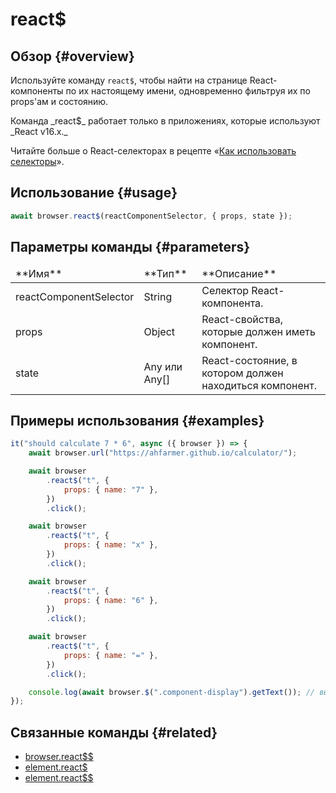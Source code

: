 
# react$

## Обзор {#overview}

Используйте команду `react$`, чтобы найти на странице React-компоненты по их настоящему имени, одновременно фильтруя их по props'ам и состоянию.

<Admonition type="warning">
Команда _react$_ работает только в приложениях, которые используют _React v16.x._

Читайте больше о React-селекторах в рецепте «[Как использовать селекторы][how-to-use-selectors]».

</Admonition>

## Использование {#usage}

```javascript
await browser.react$(reactComponentSelector, { props, state });
```

## Параметры команды {#parameters}

<table>
<thead>
<tr><td>**Имя**</td><td>**Тип**</td><td>**Описание**</td></tr>
</thead>
<tbody>
<tr><td>reactComponentSelector</td><td>String</td><td>Селектор React-компонента.</td></tr>
<tr><td>props</td><td>Object</td><td>React-свойства, которые должен иметь компонент.</td></tr>
<tr><td>state</td><td>Any или Any[]</td><td>React-состояние, в котором должен находиться компонент.</td></tr>

</tbody>
</table>

## Примеры использования {#examples}

```javascript
it("should calculate 7 * 6", async ({ browser }) => {
    await browser.url("https://ahfarmer.github.io/calculator/");

    await browser
        .react$("t", {
            props: { name: "7" },
        })
        .click();

    await browser
        .react$("t", {
            props: { name: "x" },
        })
        .click();

    await browser
        .react$("t", {
            props: { name: "6" },
        })
        .click();

    await browser
        .react$("t", {
            props: { name: "=" },
        })
        .click();

    console.log(await browser.$(".component-display").getText()); // выведет: "42"
});
```

## Связанные команды {#related}

-   [browser.react$$](./reactDollarDollar)
-   [element.react$](../element/reactDollar)
-   [element.react$$](../element/reactDollarDollar)

[how-to-use-selectors]: https://webdriver.io/docs/selectors
